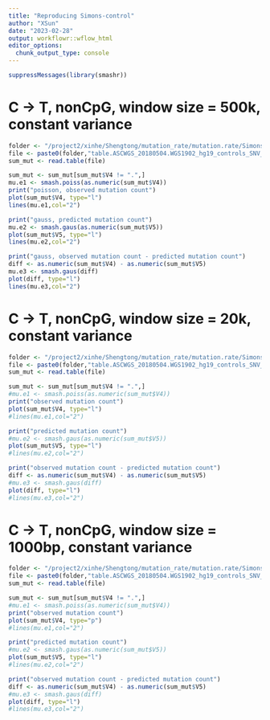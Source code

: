 ```yaml
---
title: "Reproducing Simons-control"
author: "XSun"
date: "2023-02-28"
output: workflowr::wflow_html
editor_options:
  chunk_output_type: console
---
```


```r
suppressMessages(library(smashr))
```

# C -> T, nonCpG, window size = 500k, constant variance

```r

folder <- "/project2/xinhe/Shengtong/mutation_rate/mutation.rate/Simons_WGS/controls/mutation.C_to_T/nonCpG/"
file <- paste0(folder,"table.ASCWGS_20180504.WGS1902_hg19_controls_SNV_remove_recurrent_mutation.C_to_T.nonCpG.ExpObsVar.bed.bed.added.500k" )
sum_mut <- read.table(file)

sum_mut <- sum_mut[sum_mut$V4 != ".",]
mu.e1 <- smash.poiss(as.numeric(sum_mut$V4))
print("poisson, observed mutation count")
plot(sum_mut$V4, type="l")
lines(mu.e1,col="2")

print("gauss, predicted mutation count")
mu.e2 <- smash.gaus(as.numeric(sum_mut$V5))
plot(sum_mut$V5, type="l")
lines(mu.e2,col="2")

print("gauss, observed mutation count - predicted mutation count")
diff <- as.numeric(sum_mut$V4) - as.numeric(sum_mut$V5)
mu.e3 <- smash.gaus(diff)
plot(diff, type="l")
lines(mu.e3,col="2")


```


# C -> T, nonCpG, window size = 20k, constant variance

```r

folder <- "/project2/xinhe/Shengtong/mutation_rate/mutation.rate/Simons_WGS/controls/mutation.C_to_T/nonCpG/"
file <- paste0(folder,"table.ASCWGS_20180504.WGS1902_hg19_controls_SNV_remove_recurrent_mutation.C_to_T.nonCpG.ExpObsVar.bed.bed.added.20k" )
sum_mut <- read.table(file)

sum_mut <- sum_mut[sum_mut$V4 != ".",]
#mu.e1 <- smash.poiss(as.numeric(sum_mut$V4))
print("observed mutation count")
plot(sum_mut$V4, type="l")
#lines(mu.e1,col="2")

print("predicted mutation count")
#mu.e2 <- smash.gaus(as.numeric(sum_mut$V5))
plot(sum_mut$V5, type="l")
#lines(mu.e2,col="2")

print("observed mutation count - predicted mutation count")
diff <- as.numeric(sum_mut$V4) - as.numeric(sum_mut$V5)
#mu.e3 <- smash.gaus(diff)
plot(diff, type="l")
#lines(mu.e3,col="2")

```


# C -> T, nonCpG, window size = 1000bp, constant variance

```r

folder <- "/project2/xinhe/Shengtong/mutation_rate/mutation.rate/Simons_WGS/controls/mutation.C_to_T/nonCpG/"
file <- paste0(folder,"table.ASCWGS_20180504.WGS1902_hg19_controls_SNV_remove_recurrent_mutation.C_to_T.nonCpG.ExpObsVar.bed.bed.added.1000bp" )
sum_mut <- read.table(file)

sum_mut <- sum_mut[sum_mut$V4 != ".",]
#mu.e1 <- smash.poiss(as.numeric(sum_mut$V4))
print("observed mutation count")
plot(sum_mut$V4, type="p")
#lines(mu.e1,col="2")

print("predicted mutation count")
#mu.e2 <- smash.gaus(as.numeric(sum_mut$V5))
plot(sum_mut$V5, type="l")
#lines(mu.e2,col="2")

print("observed mutation count - predicted mutation count")
diff <- as.numeric(sum_mut$V4) - as.numeric(sum_mut$V5)
#mu.e3 <- smash.gaus(diff)
plot(diff, type="l")
#lines(mu.e3,col="2")

```


<!-- # C -> T, nonCpG, window size = 100bp, constant variance -->

<!-- ```{r echo=FALSE, message=FALSE, warning=FALSE, paged.print=FALSE,fig.height=5, fig.width=10} -->

<!-- folder <- "/project2/xinhe/Shengtong/mutation_rate/mutation.rate/Simons_WGS/controls/mutation.C_to_T/nonCpG/" -->
<!-- file <- paste0(folder,"table.ASCWGS_20180504.WGS1902_hg19_controls_SNV_remove_recurrent_mutation.C_to_T.nonCpG.ExpObsVar.bed.bed.added.100bp" ) -->
<!-- sum_mut <- read.table(file) -->

<!-- sum_mut <- sum_mut[sum_mut$V4 != ".",] -->
<!-- #mu.e1 <- smash.poiss(as.numeric(sum_mut$V4)) -->
<!-- print("observed mutation count") -->
<!-- plot(sum_mut$V4, type="l") -->
<!-- #lines(mu.e1,col="2") -->

<!-- print("predicted mutation count") -->
<!-- #mu.e2 <- smash.gaus(as.numeric(sum_mut$V5)) -->
<!-- plot(sum_mut$V5, type="l") -->
<!-- #lines(mu.e2,col="2") -->

<!-- print("observed mutation count - predicted mutation count") -->
<!-- diff <- as.numeric(sum_mut$V4) - as.numeric(sum_mut$V5) -->
<!-- #mu.e3 <- smash.gaus(diff) -->
<!-- plot(diff, type="l") -->
<!-- #lines(mu.e3,col="2") -->

<!-- ``` -->